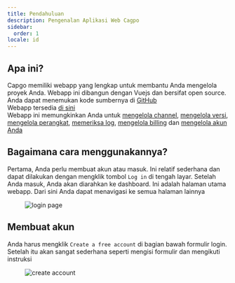 ```yaml
---
title: Pendahuluan
description: Pengenalan Aplikasi Web Cagpo
sidebar:
  order: 1
locale: id
---
```


## Apa ini?

Capgo memiliki webapp yang lengkap untuk membantu Anda mengelola proyek Anda. Webapp ini dibangun dengan Vuejs dan bersifat open source. Anda dapat menemukan kode sumbernya di [GitHub](https://github.com/Cap-go/capgo/tree/main/src/) \
Webapp tersedia [di sini](https://webcapgo.app/) \
Webapp ini memungkinkan Anda untuk [mengelola channel](/docs/webapp/channels/), [mengelola versi](/docs/webapp/bundles/), [mengelola perangkat](/docs/webapp/devices/), [memeriksa log](/docs/webapp/logs/), [mengelola billing](/docs/webapp/settings/) dan [mengelola akun Anda](/docs/webapp/settings/)

## Bagaimana cara menggunakannya?

Pertama, Anda perlu membuat akun atau masuk. Ini relatif sederhana dan dapat dilakukan dengan mengklik tombol `Log in` di tengah layar. Setelah Anda masuk, Anda akan diarahkan ke dashboard. Ini adalah halaman utama webapp. Dari sini Anda dapat menavigasi ke semua halaman lainnya

<figure><img src="/login.webp" alt="login page" /><figcaption></figcaption></figure>

## Membuat akun

Anda harus mengklik `Create a free account` di bagian bawah formulir login. Setelah itu akan sangat sederhana seperti mengisi formulir dan mengikuti instruksi

<figure><img src="/create-account.webp" alt="create account" /><figcaption></figcaption></figure>
